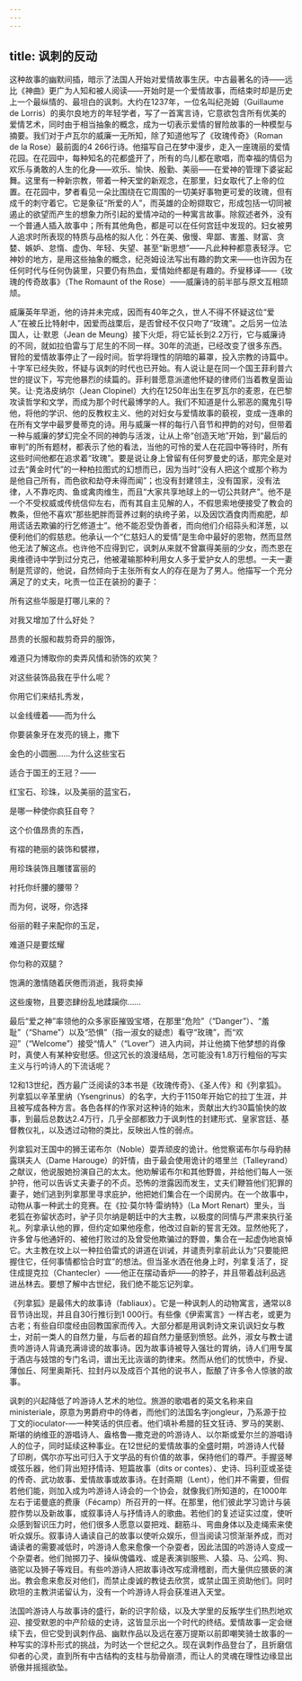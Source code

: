```yaml
---
---
---
```

title: 讽刺的反动
---




这种故事的幽默间插，暗示了法国人开始对爱情故事生厌。中古最著名的诗——远比《神曲》更广为人知和被人阅读——开始时是一个爱情故事，而结束时却是历史上一个最纵情的、最坦白的讽刺。大约在1237年，一位名叫纪尧姆（Guillaume de Lorris）的奥尔良地方的年轻学者，写了一首寓言诗，它意欲包含所有优美的爱情艺术，同时由于相当抽象的概念，成为一切表示爱情的冒险故事的一种模型与摘要。我们对于卢瓦尔的威廉一无所知，除了知道他写了《玫瑰传奇》（Roman de la Rose）最前面的4 266行诗。他描写自己在梦中漫步，走入一座瑰丽的爱情花园。在花园中，每种知名的花都盛开了，所有的鸟儿都在歌唱，而幸福的情侣为欢乐与勇敢的人生的化身——欢乐、愉快、殷勤、美丽——在爱神的管理下婆娑起舞。这里有一种新宗教，带着一种天堂的新观念，在那里，妇女取代了上帝的位置。在花园中，梦者看见一朵比围绕在它周围的一切美好事物更可爱的玫瑰，但有成千的刺守着它。它是象征“所爱的人”，而英雄的企盼撷取它，形成包括一切同被遏止的欲望而产生的想象力所引起的爱情冲动的一种寓言故事。除叙述者外，没有一个普通人插入故事中；所有其他角色，都是可以在任何宫廷中发现的。妇女被男人追求时所表现的特质与品格的拟人化：外在美、傲慢、卑鄙、害羞、财富、贪婪、嫉妒、怠惰、虚伪、年轻、失望、甚至“新思想”——凡此种种都意表轻浮。它神妙的地方，是用这些抽象的概念，纪尧姆设法写出有趣的韵文来——也许因为在任何时代与任何伪装里，只要仍有热血，爱情始终都是有趣的。乔叟移译——《玫瑰的传奇故事》（The Romaunt of the Rose）——威廉诗的前半部与原文互相颉颃。

威廉英年早逝，他的诗并未完成，因而有40年之久，世人不得不怀疑这位“爱人”在被丘比特射中，因爱而战栗后，是否曾经不仅只吻了“玫瑰”。之后另一位法国人，让·默恩（Jean de Meung）接下火炬，将它延长到2.2万行，它与威廉诗的不同，就如拉伯雷与丁尼生的不同一样。30年的流逝，已经改变了很多东西。冒险的爱情故事停止了一段时间。哲学将理性的阴暗的幕罩，投入宗教的诗篇中。十字军已经失败，怀疑与讽刺的时代也已开始。有人说让是在同一个国王菲利普六世的提议下，写完他暴烈的续篇的。菲利普愿意派遣他怀疑的律师们当着教皇面讪笑。让·克洛皮纳尔（Jean Clopinel）大约在1250年出生在罗瓦尔的麦恩，在巴黎攻读哲学和文学，而成为那个时代最博学的人。我们不知道是什么邪恶的魔鬼引导他，将他的学识、他的反教权主义、他的对妇女与爱情故事的藐视，变成一连串的在所有文学中最罗曼蒂克的诗。用与威廉一样的每行八音节和押韵的对句，但带着一种与威廉的梦幻完全不同的神韵与活泼，让从上帝“创造天地”开始，到“最后的审判”的所有题材，都表示了他的看法，当他的可怜的爱人在花园中等待时，所有这些时间他都在追求着“玫瑰”。要是说让身上曾留有任何罗曼史的话，那完全是对过去“黄金时代”的一种柏拉图式的幻想而已，因为当时“没有人把这个或那个称为是他自己所有，而色欲和劫夺未得而闻”；也没有封建领主，没有国家，没有法律，人不靠吃肉、鱼或禽肉维生，而且“大家共享地球上的一切公共财产”。他不是一个不受权威或传统信仰左右，而有其自主见解的人，不假思索地便接受了教会的教条，但他不喜欢“那些肥胖而营养过剩的纨绔子弟，以及因饮酒食肉而痴肥，却用谎话去欺骗的行乞修道士”。他不能忍受伪善者，而向他们介绍蒜头和洋葱，以便利他们的假慈悲。他承认一个“仁慈妇人的爱情”是生命中最好的恩物，然而显然他无法了解这点。也许他不应得到它，讽刺从来就不曾赢得美丽的少女，而杰恩在奥维德诗中学到过分克己，他被灌输那种利用女人多于爱护女人的思想。一夫一妻制是荒谬的，他说，自然倾向于主张所有女人的存在是为了男人。他描写一个充分满足了的丈夫，叱责一位正在装扮的妻子：

所有这些华服是打哪儿来的？

对我又增加了什么好处？

昂贵的长服和裁剪奇异的服饰，

难道只为博取你的卖弄风情和骄饰的欢笑？

对这些装饰品我在乎什么呢？

你用它们来结扎秀发，

以金线缠着——而为什么

你要装象牙在发亮的镜上，撒下

金色的小圆圈……为什么这些宝石

适合于国王的王冠？——

红宝石、珍珠，以及美丽的蓝宝石，

是哪一种使你疯狂自夸？

这个价值昂贵的东西，

有褶的艳丽的装饰和襞襟，

用珍珠装饰且雕镂富丽的

衬托你纤腰的腰带？

而为何，说呀，你选择

俗丽的鞋子来配你的玉足，

难道只是要炫耀

你匀称的双腿？

饱满的激情随着厌倦而消逝，我将卖掉

这些废物，且要恣肆纷乱地蹂躏你……



最后“爱之神”率领他的众多家臣摧毁宝塔，在那里“危险”（“Danger”）、“羞耻”（“Shame”）以及“恐惧”（指一淑女的疑虑）看守“玫瑰”，而“欢迎”（“Welcome”）接受“情人”（“Lover”）进入内祠，并让他摘下他梦想的肖像时，真使人有某种安慰感。但这冗长的浪漫结局，怎可能没有1.8万行粗俗的写实主义与行吟诗人的下流话呢？

12和13世纪，西方最广泛阅读的3本书是《玫瑰传奇》、《圣人传》和《列拿狐》。列拿狐以辛革里纳（Ysengrinus）的名字，大约于1150年开始它的拉丁生涯，并且被写成各种方言。各色各样的作家对这种诗的始末，贡献出大约30篇愉快的故事，到最后总数达2.4万行，几乎全部都致力于讽刺性的封建形式、皇家宫廷、基督教仪礼，以及透过动物的类比，反映出人性的弱点。

列拿狐对王国中的狮王诺布尔（Noble）耍弄顽皮的诡计。他觉察诺布尔与母豹赫露琪夫人（Dame Harouge）的奸情，由于最会使用诡计的塔里兰（Talleyrand）之献议，他说服她扮演自己的太太。他劝解诺布尔和其他野兽，并给他们每人一张护符，他可以告诉丈夫妻子的不贞。恐怖的泄露因而发生，丈夫们鞭笞他们犯罪的妻子，她们逃到列拿那里寻求庇护，他把她们集合在一个闺房内。在一个故事中，动物从事一种武士的竞赛。在《拉·莫尔特·雷纳特》（La Mort Renart）里头，当老狐在弥留状态时，驴子贝尔纳是朝廷中的大主教，以极度的同情与严肃来执行圣礼。列拿承认他的罪，但约定如果他痊愈，他改过自新的誓言无效。显然他死了，许多曾与他通奸的、被他打败过的及曾受他欺骗过的野兽，集合在一起虚伪地哀悼它。大主教在坟上以一种拉伯雷式的讲道在训诫，并谴责列拿前此认为“只要能把握住它，任何事情都恰合时宜”的想法。但当圣水洒在他身上时，列拿复活了，捉住成提克拉（Chantecler）——他正在摆动香炉——的脖子，并且带着战利品逃进丛林去。要想了解中古世纪，我们绝不能忘记列拿。

《列拿狐》是最伟大的故事诗（fabliaux）。它是一种讽刺人的动物寓言，通常以8音节诗出现，并且自30行推衍到1 000行。有些像《伊索寓言》一样古老，或更为古老；有些自印度经由回教国家而传入。大部分都是用讽刺诗文来讥讽妇女与教士，对前一类人的自然力量，与后者的超自然力量感到愤怒。此外，淑女与教士谴责吟游诗人背诵充满诽谤的故事诗。因为故事诗被导入强壮的胃纳，诗人们用专属于酒店与妓馆的专门名词，谱出无比诙谐的韵律来。然而从他们的忧愤中，乔叟、薄伽丘、阿里奥斯托、拉封丹以及成百个其他的说书人，酝酿了许多令人惊骇的故事。

讽刺的兴起降低了吟游诗人艺术的地位。旅游的歌唱者的英文名称来自ministeriale，原意为男爵府中的侍者，而他们的法国名字jongleur，乃系源于拉丁文的ioculator-—一种笑话的供应者。他们填补希腊的狂文狂诗、罗马的笑剧、斯堪的纳维亚的游唱诗人、盎格鲁—撒克逊的吟游诗人、以尔斯或爱尔兰的游唱诗人的位子，同时延续这种事业。在12世纪的爱情故事的全盛时期，吟游诗人代替了印刷，偶尔亦写出可归入于文学品的有价值的故事，保持他们的尊严。手握竖琴或弦乐器，他们背出短抒情诗、短篇故事（dits or contes）、史诗、玛利亚或圣徒的传奇、武功故事、爱情故事或故事诗。在封斋期（Lent），他们并不需要，但假若他们能，则加入成为吟游诗人诗会的一个协会，就像我们所知道的，在1000年左右于诺曼底的费康（Fécamp）所召开的一样。在那里，他们彼此学习诡计与装腔作势以及新故事，或叙事诗人与抒情诗人的歌曲。若他们的复述证实过度，使听众感到智识压力时，他们很多人愿意以耍把戏、翻筋斗、弯曲身体以及走绳索来使听众娱乐。叙事诗人诵读自己的故事以使听众娱乐，但当阅读习惯渐渐养成，而对诵读者的需要减低时，吟游诗人愈来愈像一个杂耍者，因此法国的吟游诗人变成一个杂耍者。他们抛掷刀子、操纵傀儡戏、或是表演驯服熊、人猿、马、公鸡、狗、骆驼以及狮子等戏目。有些吟游诗人把故事诗改写成滑稽剧，而大量供应猥亵的演出。教会愈来愈反对他们，而禁止虔诚的教徒去欣赏，或禁止国王资助他们。同时欧坦的主教洪诺留认为，没有一个吟游诗人将会获准进入天堂。

法国吟游诗人与故事诗的盛行，新的识字阶级，以及大学里的反叛学生们热烈地欢迎、接受默恩的中产阶级的史诗，这皆显示出一个时代的终结。爱情故事一定会继续下去，但它受到讽刺作品、幽默作品以及远在塞万提斯以前即嘲笑骑士故事的一种写实的淳朴形式的挑战，为时达一个世纪之久。现在讽刺作品登台了，且折磨信仰者的心灵，直到所有中古结构的支柱与肋骨崩溃，而让人的灵魂在理性边缘显出骄傲并摇摇欲坠。